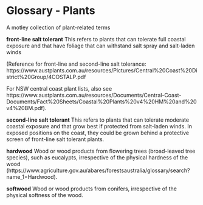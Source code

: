 # Glossary - Plants

A motley collection of plant-related terms

**front-line salt tolerant** This refers to plants that can tolerate full coastal exposure and that have foliage that can withstand salt spray and salt-laden winds 

(Reference for front-line and second-line salt tolerance: https://www.austplants.com.au/resources/Pictures/Central%20Coast%20District%20Group/4COSTALP.pdf

For NSW central coast plant lists, also see https://www.austplants.com.au/resources/Documents/Central-Coast-Documents/Fact%20Sheets/Coastal%20Plants%20v4%20HM%20and%20v4%20BM.pdf).

**second-line salt tolerant** This refers to plants that can tolerate moderate coastal exposure and that grow best if protected from salt-laden winds.  In exposed positions on the coast, they could be grown behind a protective screen of front-line salt tolerant plants.

**hardwood** Wood or wood products from flowering trees (broad-leaved tree species), such as eucalypts, irrespective of the physical hardness of the wood (https://www.agriculture.gov.au/abares/forestsaustralia/glossary/search?name_1=Hardwood).

**softwood** Wood or wood products from conifers, irrespective of the physical softness of the wood.
